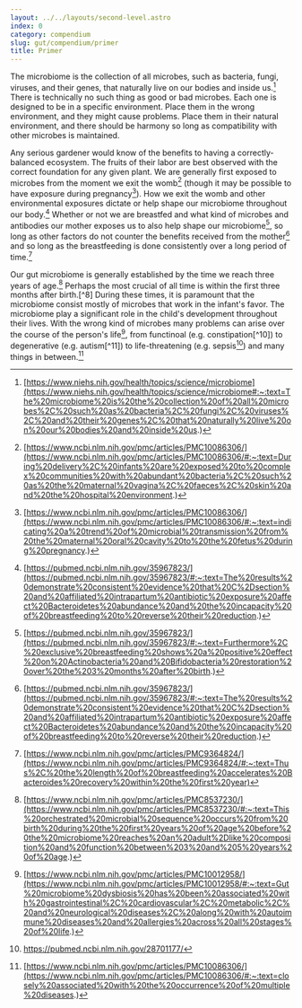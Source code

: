 ```yaml
---
layout: ../../layouts/second-level.astro
index: 0
category: compendium
slug: gut/compendium/primer
title: Primer
---
```


The microbiome is the collection of all microbes, such as bacteria, fungi, viruses, and their genes, that naturally live on our bodies and inside us.[^1]
There is technically no such thing as good or bad microbes.
Each one is designed to be in a specific environment.
Place them in the wrong environment, and they might cause problems.
Place them in their natural environment, and there should be harmony so long as compatibility with other microbes is maintained.

Any serious gardener would know of the benefits to having a correctly-balanced ecosystem.
The fruits of their labor are best observed with the correct foundation for any given plant.
We are generally first exposed to microbes from the moment we exit the womb[^2] (though it may be possible to have exposure during pregnancy[^3]).
How we exit the womb and other environmental exposures dictate or help shape our microbiome throughout our body.[^4]
Whether or not we are breastfed and what kind of microbes and antibodies our mother exposes us to also help shape our microbiome[^5], so long as other factors do not counter the benefits received from the mother[^4] and so long as the breastfeeding is done consistently over a long period of time.[^6]

Our gut microbiome is generally established by the time we reach three years of age.[^7]
Perhaps the most crucial of all time is within the first three months after birth.[^8]
During these times, it is paramount that the microbiome consist mostly of microbes that work in the infant's favor.
The microbiome play a significant role in the child's development throughout their lives.
With the wrong kind of microbes many problems can arise over the course of the person's life[^9], from functinoal (e.g. constipation[^10]) to degenerative (e.g. autism[^11]) to life-threatening (e.g. sepsis[^12]) and many things in between.[^13]

[^1]: [https://www.niehs.nih.gov/health/topics/science/microbiome](https://www.niehs.nih.gov/health/topics/science/microbiome#:~:text=The%20microbiome%20is%20the%20collection%20of%20all%20microbes%2C%20such%20as%20bacteria%2C%20fungi%2C%20viruses%2C%20and%20their%20genes%2C%20that%20naturally%20live%20on%20our%20bodies%20and%20inside%20us.)
[^2]: [https://www.ncbi.nlm.nih.gov/pmc/articles/PMC10086306/](https://www.ncbi.nlm.nih.gov/pmc/articles/PMC10086306/#:~:text=During%20delivery%2C%20infants%20are%20exposed%20to%20complex%20communities%20with%20abundant%20bacteria%2C%20such%20as%20the%20maternal%20vagina%2C%20faeces%2C%20skin%20and%20the%20hospital%20environment.)
[^3]: [https://www.ncbi.nlm.nih.gov/pmc/articles/PMC10086306/](https://www.ncbi.nlm.nih.gov/pmc/articles/PMC10086306/#:~:text=indicating%20a%20trend%20of%20microbial%20transmission%20from%20the%20maternal%20oral%20cavity%20to%20the%20fetus%20during%20pregnancy.)
[^4]: [https://pubmed.ncbi.nlm.nih.gov/35967823/](https://pubmed.ncbi.nlm.nih.gov/35967823/#:~:text=The%20results%20demonstrate%20consistent%20evidence%20that%20C%2Dsection%20and%20affiliated%20intrapartum%20antibiotic%20exposure%20affect%20Bacteroidetes%20abundance%20and%20the%20incapacity%20of%20breastfeeding%20to%20reverse%20their%20reduction.)
[^5]: [https://pubmed.ncbi.nlm.nih.gov/35967823/](https://pubmed.ncbi.nlm.nih.gov/35967823/#:~:text=Furthermore%2C%20exclusive%20breastfeeding%20shows%20a%20positive%20effect%20on%20Actinobacteria%20and%20Bifidobacteria%20restoration%20over%20the%203%20months%20after%20birth.)
[^6]: [https://www.ncbi.nlm.nih.gov/pmc/articles/PMC9364824/](https://www.ncbi.nlm.nih.gov/pmc/articles/PMC9364824/#:~:text=Thus%2C%20the%20length%20of%20breastfeeding%20accelerates%20Bacteroides%20recovery%20within%20the%20first%20year)
[^7]: [https://www.ncbi.nlm.nih.gov/pmc/articles/PMC8537230/](https://www.ncbi.nlm.nih.gov/pmc/articles/PMC8537230/#:~:text=This%20orchestrated%20microbial%20sequence%20occurs%20from%20birth%20during%20the%20first%20years%20of%20age%20before%20the%20microbiome%20reaches%20an%20adult%2Dlike%20composition%20and%20function%20between%203%20and%205%20years%20of%20age.)
[^9]: [https://www.ncbi.nlm.nih.gov/pmc/articles/PMC10012958/](https://www.ncbi.nlm.nih.gov/pmc/articles/PMC10012958/#:~:text=Gut%20microbiome%20dysbiosis%20has%20been%20associated%20with%20gastrointestinal%2C%20cardiovascular%2C%20metabolic%2C%20and%20neurological%20diseases%2C%20along%20with%20autoimmune%20diseases%20and%20allergies%20across%20all%20stages%20of%20life.)
[^12]: https://pubmed.ncbi.nlm.nih.gov/28701177/
[^13]: [https://www.ncbi.nlm.nih.gov/pmc/articles/PMC10086306/](https://www.ncbi.nlm.nih.gov/pmc/articles/PMC10086306/#:~:text=closely%20associated%20with%20the%20occurrence%20of%20multiple%20diseases.)
